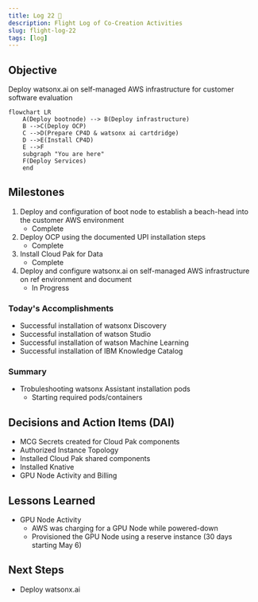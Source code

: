 ```yaml
---
title: Log 22 🛫
description: Flight Log of Co-Creation Activities
slug: flight-log-22
tags: [log]
---
```


## Objective
Deploy watsonx.ai on self-managed AWS infrastructure for customer software evaluation

```mermaid
flowchart LR
    A(Deploy bootnode) --> B(Deploy infrastructure)
    B -->C(Deploy OCP)
    C -->D(Prepare CP4D & watsonx ai cartdridge)
    D -->E(Install CP4D)
    E -->F
    subgraph "You are here"
    F(Deploy Services)
    end
```

## Milestones
1. Deploy and configuration of boot node to establish a beach-head into the customer AWS environment
    - Complete
2. Deploy OCP using the documented UPI installation steps
    - Complete
3. Install Cloud Pak for Data
    - Complete
4. Deploy and configure watsonx.ai on self-managed AWS infrastructure on ref environment and document
    - In Progress


### Today's Accomplishments
- Successful installation of watsonx Discovery
- Successful installation of watson Studio
- Successful installation of watson Machine Learning
- Successful installation of IBM Knowledge Catalog

### Summary
- Trobuleshooting watsonx Assistant installation pods
    - Starting required pods/containers

## Decisions and Action Items (DAI)
- MCG Secrets created for Cloud Pak components
- Authorized Instance Topology
- Installed Cloud Pak shared components
- Installed Knative
- GPU Node Activity and Billing

## Lessons Learned
- GPU Node Activity
    - AWS was charging for a GPU Node while powered-down
    - Provisioned the GPU Node using a reserve instance (30 days starting May 6)

## Next Steps
- Deploy watsonx.ai